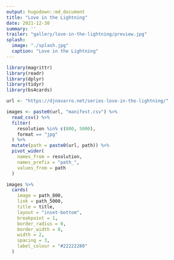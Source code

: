 ```yaml
---
output: hugodown::md_document
title: "Love in the Lightning"
date: 2021-12-30
summary: ''
trailer: "gallery/love-in-the-lightning/preview.jpg"
splash:
  image: "./splash.jpg"
  caption: "Love in the Lightning"
---
```


<style> 
.splash-caption-tweak{
  color: #00000090;
}

a > h5 { 
  color: #ddd; 
  font-weight: normal;
} 
</style> 


```r
library(magrittr)
library(readr)
library(dplyr)
library(tidyr)
library(bs4cards)

url <- "https://djnavarro.net/series-love-in-the-lightning/"

images <- paste0(url, "manifest.csv") %>% 
  read_csv() %>% 
  filter(
    resolution %in% c(800, 5000), 
    format == "jpg"
  ) %>% 
  mutate(path = paste0(url, path)) %>% 
  pivot_wider(
    names_from = resolution, 
    names_prefix = "path_", 
    values_from = path
  ) 
```

```r
images %>%
  cards(
    image = path_800,
    link = path_5000,
    title = title,
    layout = "inset-bottom", 
    breakpoint = 1,
    border_radius = 0,
    border_width = 0, 
    width = 2,
    spacing = 3,
    label_colour = "#22222280"
  )  
```
